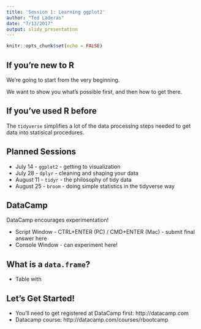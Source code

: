 ```yaml
---
title: 'Session 1: Learning ggplot2'
author: "Ted Laderas"
date: "7/13/2017"
output: slidy_presentation
---
```


```r
knitr::opts_chunk$set(echo = FALSE)
```

## If you're new to R

We're going to start from the very beginning. 

We want to show you what's possible first, and then how to get there.

## If you've used R before

The `tidyverse` simplifies a lot of the data processing steps needed to get data into statisical procedures. 

## Planned Sessions

- July 14 - `ggplot2` - getting to visualization
- July 28 - `dplyr` - cleaning and shaping your data
- August 11 - `tidyr` - the philosophy of tidy data
- August 25 - `broom` - doing simple statistics in the tidyverse way

## DataCamp

DataCamp encourages experimentation! 

- Script Window - CTRL+ENTER (PC) / CMD+ENTER (Mac) - submit final answer here
- Console Window - can experiment here!

## What is a `data.frame`?

- Table with 

## Let's Get Started!

+ You'll need to get registered at DataCamp first: http://datacamp.com
+ Datacamp course: http://datacamp.com/courses/rbootcamp 